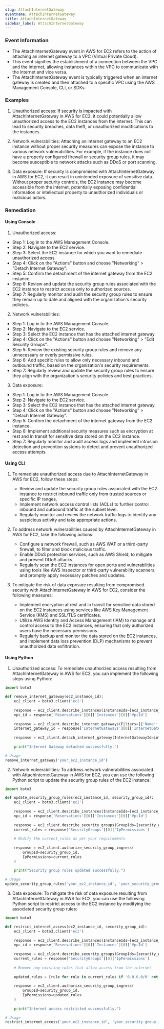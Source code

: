 ```yaml
--- 
slug: AttachInternetGateway
eventname: AttachInternetGateway
title: AttachInternetGateway
sidebar_label: AttachInternetGateway
---
```

                       
### Event Information

- The AttachInternetGateway event in AWS for EC2 refers to the action of attaching an internet gateway to a VPC (Virtual Private Cloud).
- This event signifies the establishment of a connection between the VPC and the internet, allowing instances within the VPC to communicate with the internet and vice versa.
- The AttachInternetGateway event is typically triggered when an internet gateway is created and then attached to a specific VPC using the AWS Management Console, CLI, or SDKs.


### Examples

1. Unauthorized access: If security is impacted with AttachInternetGateway in AWS for EC2, it could potentially allow unauthorized access to the EC2 instances from the internet. This can lead to security breaches, data theft, or unauthorized modifications to the instances.

2. Network vulnerabilities: Attaching an internet gateway to an EC2 instance without proper security measures can expose the instance to various network vulnerabilities. For example, if the instance does not have a properly configured firewall or security group rules, it may become susceptible to network attacks such as DDoS or port scanning.

3. Data exposure: If security is compromised with AttachInternetGateway in AWS for EC2, it can result in unintended exposure of sensitive data. Without proper security controls, the EC2 instance may become accessible from the internet, potentially exposing confidential information or intellectual property to unauthorized individuals or malicious actors.

### Remediation

#### Using Console

1. Unauthorized access:
- Step 1: Log in to the AWS Management Console.
- Step 2: Navigate to the EC2 service.
- Step 3: Select the EC2 instance for which you want to remediate unauthorized access.
- Step 4: Click on the "Actions" button and choose "Networking" > "Detach Internet Gateway".
- Step 5: Confirm the detachment of the internet gateway from the EC2 instance.
- Step 6: Review and update the security group rules associated with the EC2 instance to restrict access only to authorized sources.
- Step 7: Regularly monitor and audit the security group rules to ensure they remain up to date and aligned with the organization's security policies.

2. Network vulnerabilities:
- Step 1: Log in to the AWS Management Console.
- Step 2: Navigate to the EC2 service.
- Step 3: Select the EC2 instance that has the attached internet gateway.
- Step 4: Click on the "Actions" button and choose "Networking" > "Edit Security Groups".
- Step 5: Review the existing security group rules and remove any unnecessary or overly permissive rules.
- Step 6: Add specific rules to allow only necessary inbound and outbound traffic, based on the organization's security requirements.
- Step 7: Regularly review and update the security group rules to ensure they align with the organization's security policies and best practices.

3. Data exposure:
- Step 1: Log in to the AWS Management Console.
- Step 2: Navigate to the EC2 service.
- Step 3: Select the EC2 instance that has the attached internet gateway.
- Step 4: Click on the "Actions" button and choose "Networking" > "Detach Internet Gateway".
- Step 5: Confirm the detachment of the internet gateway from the EC2 instance.
- Step 6: Implement additional security measures such as encryption at rest and in transit for sensitive data stored on the EC2 instance.
- Step 7: Regularly monitor and audit access logs and implement intrusion detection and prevention systems to detect and prevent unauthorized access attempts.

#### Using CLI

1. To remediate unauthorized access due to AttachInternetGateway in AWS for EC2, follow these steps:
   - Review and update the security group rules associated with the EC2 instance to restrict inbound traffic only from trusted sources or specific IP ranges.
   - Implement network access control lists (ACLs) to further control inbound and outbound traffic at the subnet level.
   - Regularly monitor and review the network traffic logs to identify any suspicious activity and take appropriate actions.

2. To address network vulnerabilities caused by AttachInternetGateway in AWS for EC2, take the following actions:
   - Configure a network firewall, such as AWS WAF or a third-party firewall, to filter and block malicious traffic.
   - Enable DDoS protection services, such as AWS Shield, to mitigate and prevent DDoS attacks.
   - Regularly scan the EC2 instances for open ports and vulnerabilities using tools like AWS Inspector or third-party vulnerability scanners, and promptly apply necessary patches and updates.

3. To mitigate the risk of data exposure resulting from compromised security with AttachInternetGateway in AWS for EC2, consider the following measures:
   - Implement encryption at rest and in transit for sensitive data stored on the EC2 instances using services like AWS Key Management Service (KMS) and SSL/TLS certificates.
   - Utilize AWS Identity and Access Management (IAM) to manage and control access to the EC2 instances, ensuring that only authorized users have the necessary permissions.
   - Regularly backup and monitor the data stored on the EC2 instances, and implement data loss prevention (DLP) mechanisms to prevent unauthorized data exfiltration.

#### Using Python

1. Unauthorized access: To remediate unauthorized access resulting from AttachInternetGateway in AWS for EC2, you can implement the following steps using Python:

```python
import boto3

def remove_internet_gateway(ec2_instance_id):
    ec2_client = boto3.client('ec2')
    
    response = ec2_client.describe_instances(InstanceIds=[ec2_instance_id])
    vpc_id = response['Reservations'][0]['Instances'][0]['VpcId']
    
    response = ec2_client.describe_internet_gateways(Filters=[{'Name': 'attachment.vpc-id', 'Values': [vpc_id]}])
    internet_gateway_id = response['InternetGateways'][0]['InternetGatewayId']
    
    response = ec2_client.detach_internet_gateway(InternetGatewayId=internet_gateway_id, VpcId=vpc_id)
    
    print("Internet Gateway detached successfully.")

# Usage
remove_internet_gateway('your_ec2_instance_id')
```

2. Network vulnerabilities: To address network vulnerabilities associated with AttachInternetGateway in AWS for EC2, you can use the following Python script to update the security group rules of the EC2 instance:

```python
import boto3

def update_security_group_rules(ec2_instance_id, security_group_id):
    ec2_client = boto3.client('ec2')
    
    response = ec2_client.describe_instances(InstanceIds=[ec2_instance_id])
    vpc_id = response['Reservations'][0]['Instances'][0]['VpcId']
    
    response = ec2_client.describe_security_groups(GroupIds=[security_group_id])
    current_rules = response['SecurityGroups'][0]['IpPermissions']
    
    # Modify the current_rules as per your requirements
    
    response = ec2_client.authorize_security_group_ingress(
        GroupId=security_group_id,
        IpPermissions=current_rules
    )
    
    print("Security group rules updated successfully.")

# Usage
update_security_group_rules('your_ec2_instance_id', 'your_security_group_id')
```

3. Data exposure: To mitigate the risk of data exposure resulting from AttachInternetGateway in AWS for EC2, you can use the following Python script to restrict access to the EC2 instance by modifying the associated security group rules:

```python
import boto3

def restrict_internet_access(ec2_instance_id, security_group_id):
    ec2_client = boto3.client('ec2')
    
    response = ec2_client.describe_instances(InstanceIds=[ec2_instance_id])
    vpc_id = response['Reservations'][0]['Instances'][0]['VpcId']
    
    response = ec2_client.describe_security_groups(GroupIds=[security_group_id])
    current_rules = response['SecurityGroups'][0]['IpPermissions']
    
    # Remove any existing rules that allow access from the internet
    
    updated_rules = [rule for rule in current_rules if '0.0.0.0/0' not in rule['IpRanges']]
    
    response = ec2_client.authorize_security_group_ingress(
        GroupId=security_group_id,
        IpPermissions=updated_rules
    )
    
    print("Internet access restricted successfully.")

# Usage
restrict_internet_access('your_ec2_instance_id', 'your_security_group_id')
```


 